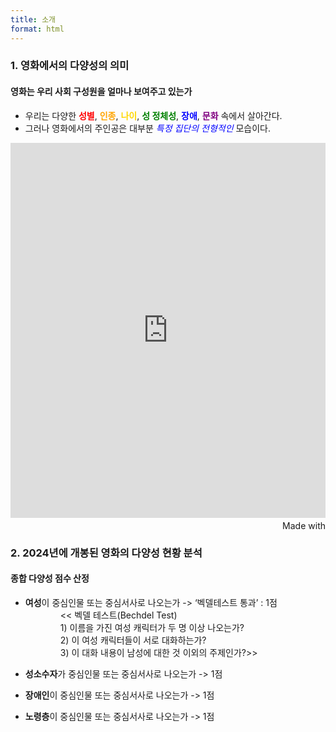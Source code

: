 ```yaml
---
title: 소개  
format: html
---
```





### 1. 영화에서의 다양성의 의미


#### 영화는 우리 사회 구성원을 얼마나 보여주고 있는가

- 우리는 다양한 <span style="color:red; font-weight:bold;">성별</span>, <span style="color:orange; font-weight:bold;">인종</span>, <span style="color:gold; font-weight:bold;">나이</span>, <span style="color:green; font-weight:bold;">성 정체성</span>, <span style="color:blue; font-weight:bold;">장애</span>, <span style="color:purple; font-weight:bold;">문화</span> 속에서 살아간다.   
- 그러나 영화에서의 주인공은 대부분 <span style="color:blue"><em>특정 집단의 전형적인</em></span> 모습이다.  

<iframe src='https://flo.uri.sh/visualisation/23862061/embed' title='Interactive or visual content' class='flourish-embed-iframe' frameborder='0' scrolling='no' style='width:100%;height:600px;' sandbox='allow-same-origin allow-forms allow-scripts allow-downloads allow-popups allow-popups-to-escape-sandbox allow-top-navigation-by-user-activation'></iframe><div style='width:100%!;margin-top:4px!important;text-align:right!important;'><a class='flourish-credit' href='https://public.flourish.studio/visualisation/23862061/?utm_source=embed&utm_campaign=visualisation/23862061' target='_top' style='text-decoration:none!important'><img alt='Made with Flourish' src='https://public.flourish.studio/resources/made_with_flourish.svg' style='width:105px!important;height:16px!important;border:none!important;margin:0!important;'> </a></div>

### 2. 2024년에 개봉된 영화의 다양성 현황 분석

#### 종합 다양성 점수 산정  

- **여성**이 중심인물 또는 중심서사로 나오는가 -> '벡델테스트 통과' : 1점  
&emsp;&emsp;&emsp;&emsp;<< 벡델 테스트(Bechdel Test)  
&emsp;&emsp;&emsp;&emsp;1) 이름을 가진 여성 캐릭터가 두 명 이상 나오는가?  
&emsp;&emsp;&emsp;&emsp;2) 이 여성 캐릭터들이 서로 대화하는가?  
&emsp;&emsp;&emsp;&emsp;3) 이 대화 내용이 남성에 대한 것 이외의 주제인가?>>

- **성소수자**가 중심인물 또는 중심서사로 나오는가 -> 1점  
- **장애인**이 중심인물 또는 중심서사로 나오는가  -> 1점  
- **노령층**이 중심인물 또는 중심서사로 나오는가  -> 1점  

